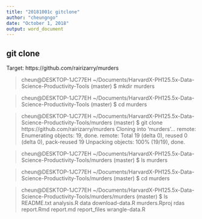 ```yaml
---
title: "20181001c gitclone"
author: "cheungngo"
date: "October 1, 2018"
output: word_document
---
```



## git clone

Target: https://github.com/rairizarry/murders

> cheun@DESKTOP-1JC77EH  ~/Documents/HarvardX-PH125.5x-Data-Science-Productivity-Tools (master)
$ mkdir murders

> cheun@DESKTOP-1JC77EH  ~/Documents/HarvardX-PH125.5x-Data-Science-Productivity-Tools (master)
$ cd murders

> cheun@DESKTOP-1JC77EH  ~/Documents/HarvardX-PH125.5x-Data-Science-Productivity-Tools/murders (master)
$ git clone https://github.com/rairizarry/murders
Cloning into 'murders'...
remote: Enumerating objects: 19, done.
remote: Total 19 (delta 0), reused 0 (delta 0), pack-reused 19
Unpacking objects: 100% (19/19), done.

> cheun@DESKTOP-1JC77EH  ~/Documents/HarvardX-PH125.5x-Data-Science-Productivity-Tools/murders (master)
$ ls
murders

> cheun@DESKTOP-1JC77EH  ~/Documents/HarvardX-PH125.5x-Data-Science-Productivity-Tools/murders (master)
$ cd murders

> cheun@DESKTOP-1JC77EH  ~/Documents/HarvardX-PH125.5x-Data-Science-Productivity-Tools/murders/murders (master)
$ ls
README.txt  analysis.R  data  download-data.R  murders.Rproj  rdas  report.Rmd  report.md  report_files  wrangle-data.R